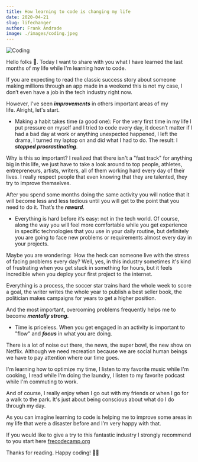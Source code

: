 ```yaml
---
title: How learning to code is changing my life
date: 2020-04-21
slug: lifechanger
author: Frank Andrade
image: ./images/coding.jpeg
---
```


![Coding](./images/coding.jpeg)

Hello folks 🙋‍. Today I want to share with you what I have learned the last months of my life while I'm learning how to code.

If you are expecting to read the classic success story about someone making millions through an app made in a weekend this is not my case, I don’t even have a job in the tech industry right now.

However, I've seen **_improvements_** in others important areas of my life. Alright, let's start.

- Making a habit takes time (a good one): For the very first time in my life I put pressure on myself and I tried to code every day, it doesn’t matter if I had a bad day at work or anything unexpected happened, I left the drama, I turned my laptop on and did what I had to do. The result: I **_stopped procrastinating_**.

Why is this so important? I realized that there isn't a "fast track" for anything big in this life, we just have to take a look around to top people, athletes, entrepreneurs, artists, writers, all of them working hard every day of their lives. I really respect people that even knowing that they are talented, they try to improve themselves.

After you spend some months doing the same activity you will notice that it will become less and less tedious until you will get to the point that you need to do it. That’s the **_reward_**.

- Everything is hard before it’s easy: not in the tech world. Of course, along the way you will feel more comfortable while you get experience in specific technologies that you use in your daily routine, but definitely you are going to face new problems or requirements almost every day in your projects.

Maybe you are wondering:  How the heck can someone live with the stress of facing problems every day? Well, yes, in this industry sometimes it's kind of frustrating when you get stuck in something for hours, but it feels incredible when you deploy your first project to the internet.

Everything is a process, the soccer star trains hard the whole week to score a goal, the writer writes the whole year to publish a best seller book, the politician makes campaigns for years to get a higher position.

And the most important, overcoming problems frequently helps me to become **_mentally strong._**

- Time is priceless. When you get engaged in an activity is important to "flow" and **_focus_** in what you are doing.

There is a lot of noise out there, the news, the super bowl, the new show on Netflix. Although we need recreation because we are social human beings we have to pay attention where our time goes.

I'm learning how to optimize my time, I listen to my favorite music while I'm cooking, I read while I'm doing the laundry, I listen to my favorite podcast while I'm commuting to work.

And of course, I really enjoy when I go out with my friends or when I go for a walk to the park. It's just about being conscious about what do I do through my day.

As you can imagine learning to code is helping me to improve some areas in my life that were a disaster before and I’m very happy with that.

If you would like to give a try to this fantastic industry I strongly recommend to you start here [frecodecamp.org](https://freecodecamp.org)

Thanks for reading. Happy coding! 💫‍💻
